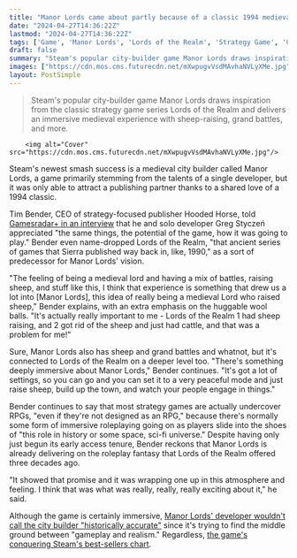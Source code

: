 ```yaml
---
title: "Manor Lords came about partly because of a classic 1994 medieval strategy game and 'raising sheep'"
date: "2024-04-27T14:36:22Z"
lastmod: "2024-04-27T14:36:22Z"
tags: ['Game', 'Manor Lords', 'Lords of the Realm', 'Strategy Game', 'City Builder', 'Medieval', 'RPG', 'Early Access', 'Steam']
draft: false
summary: "Steam's popular city-builder game Manor Lords draws inspiration from the classic strategy game series Lords of the Realm and delivers an immersive medieval experience with sheep-raising, grand battles, and more."
images: ["https://cdn.mos.cms.futurecdn.net/mXwpugvVsdMAvhaNVLyXMe.jpg"]
layout: PostSimple
---
```

> Steam's popular city-builder game Manor Lords draws inspiration from the classic strategy game series Lords of the Realm and delivers an immersive medieval experience with sheep-raising, grand battles, and more.


        <img alt="Cover" src="https://cdn.mos.cms.futurecdn.net/mXwpugvVsdMAvhaNVLyXMe.jpg"/>
        
Steam's newest smash success is a medieval city builder called Manor Lords, a game primarily stemming from the talents of a single developer, but it was only able to attract a publishing partner thanks to a shared love of a 1994 classic. 

Tim Bender, CEO of strategy-focused publisher Hooded Horse, told [Gamesradar+ in an interview](https://www.gamesradar.com/games/city-builder/steams-most-anticipated-city-builder-is-set-to-make-millions-but-for-manor-lords-ceo-i-dont-think-the-money-weighs-that-heavily/) that he and solo developer Greg Styczeń appreciated "the same things, the potential of the game, how it was going to play." Bender even name-dropped Lords of the Realm, "that ancient series of games that Sierra published way back in, like, 1990," as a sort of predecessor for Manor Lords' vision.

"The feeling of being a medieval lord and having a mix of battles, raising sheep, and stuff like this, I think that experience is something that drew us a lot into [Manor Lords], this idea of really being a medieval Lord who raised sheep," Bender explains, with an extra emphasis on the huggable wool balls. "It's actually really important to me - Lords of the Realm 1 had sheep raising, and 2 got rid of the sheep and just had cattle, and that was a problem for me!"

Sure, Manor Lords also has sheep and grand battles and whatnot, but it's connected to Lords of the Realm on a deeper level too. "There's something deeply immersive about Manor Lords," Bender continues. "It's got a lot of settings, so you can go and you can set it to a very peaceful mode and just raise sheep, build up the town, and watch your people engage in things."

Bender continues to say that most strategy games are actually undercover RPGs, "even if they're not designed as an RPG," because there's normally some form of immersive roleplaying going on as players slide into the shoes of "this role in history or some space, sci-fi universe." Despite having only just begun its early access tenure, Bender reckons that Manor Lords is already delivering on the roleplay fantasy that Lords of the Realm offered three decades ago. 

"It showed that promise and it was wrapping one up in this atmosphere and feeling. I think that was what was really, really, really exciting about it," he said.

Although the game is certainly immersive, [Manor Lords' developer wouldn't call the city builder "historically accurate"](https://www.gamesradar.com/games/city-builder/manor-lords-dev-doesnt-like-calling-the-city-builder-historically-accurate-because-nothing-truly-is-and-wants-to-find-a-balance-between-gameplay-and-realism/) since it's trying to find the middle ground between "gameplay and realism." Regardless, [the game's conquering Steam's best-sellers chart](https://www.gamesradar.com/games/city-builder/as-hit-city-builder-manor-lords-conquers-steams-top-sellers-list-roguelike-sensation-hades-2-jumps-back-up-to-the-top-of-the-wishlist-chart/). 
        